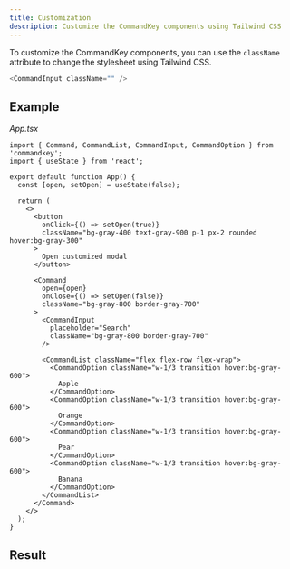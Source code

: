```yaml
---
title: Customization
description: Customize the CommandKey components using Tailwind CSS
---
```



To customize the CommandKey components, you can use the `className` attribute to change the stylesheet using Tailwind CSS.

```js
<CommandInput className="" />
```

## Example

_App.tsx_
```tsx
import { Command, CommandList, CommandInput, CommandOption } from 'commandkey';
import { useState } from 'react';

export default function App() {
  const [open, setOpen] = useState(false);

  return (
    <>
      <button
        onClick={() => setOpen(true)}
        className="bg-gray-400 text-gray-900 p-1 px-2 rounded hover:bg-gray-300"
      >
        Open customized modal
      </button>

      <Command
        open={open}
        onClose={() => setOpen(false)}
        className="bg-gray-800 border-gray-700"
      >
        <CommandInput
          placeholder="Search"
          className="bg-gray-800 border-gray-700"
        />

        <CommandList className="flex flex-row flex-wrap">
          <CommandOption className="w-1/3 transition hover:bg-gray-600">
            Apple
          </CommandOption>
          <CommandOption className="w-1/3 transition hover:bg-gray-600">
            Orange
          </CommandOption>
          <CommandOption className="w-1/3 transition hover:bg-gray-600">
            Pear
          </CommandOption>
          <CommandOption className="w-1/3 transition hover:bg-gray-600">
            Banana
          </CommandOption>
        </CommandList>
      </Command>
    </>
  );
}
```

## Result
<ExampleContainer>
  <CommandCustomizedExample client:idle />
</ExampleContainer>

<CommandLanding client:idle />
